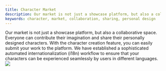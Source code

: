 ```yaml
---
title: Character Market
description: Our market is not just a showcase platform, but also a collaborative space. Everyone can contribute their imagination and share their personally designed characters.
keywords: character, market, collaboration, sharing, personal design
---
```


<Info>
Our market is not just a showcase platform, but also a collaborative space. Everyone can contribute their imagination and share their personally designed characters. 
With the character creation feature, you can easily submit your work to the platform. We have established a sophisticated automated internationalization (i18n) workflow to ensure that your characters can be experienced seamlessly by users in different languages.
</Info>

<Frame>
  <img src="https://oss.vidol.chat/assets/83562d0fdcb90a39eddff656dddfefef.webp" />
</Frame>

